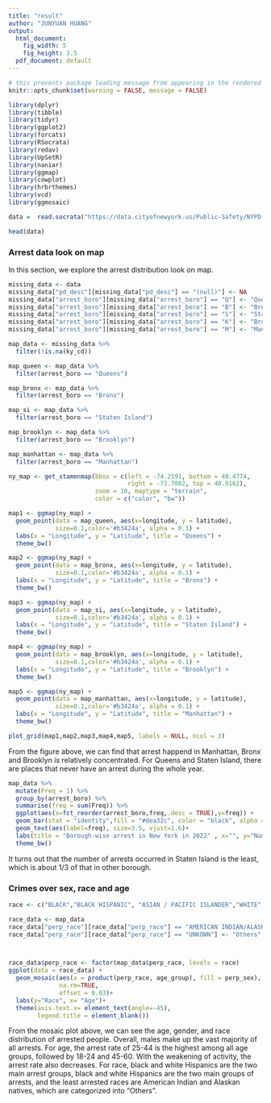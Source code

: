```yaml
---
title: "result"
author: "JUNYUAN HUANG"
output:
  html_document:
    fig_width: 5
    fig_height: 3.5
  pdf_document: default
---
```


```r
# this prevents package loading message from appearing in the rendered version of your problem set
knitr::opts_chunk$set(warning = FALSE, message = FALSE)
```


```r
library(dplyr)
library(tibble)
library(tidyr)
library(ggplot2)
library(forcats)
library(RSocrata)
library(redav)
library(UpSetR)
library(naniar)
library(ggmap)
library(cowplot)
library(hrbrthemes)
library(vcd)
library(ggmosaic)
```


```r
data =  read.socrata("https://data.cityofnewyork.us/Public-Safety/NYPD-Arrest-Data-Year-to-Date-/uip8-fykc")
```


```r
head(data)
```
### Arrest data look on map

In this section, we explore the arrest distribution look on map.

```r
missing_data <- data
missing_data["pd_desc"][missing_data["pd_desc"] == "(null)"] <- NA
missing_data["arrest_boro"][missing_data["arrest_boro"] == "Q"] <- "Queens"
missing_data["arrest_boro"][missing_data["arrest_boro"] == "B"] <- "Bronx"
missing_data["arrest_boro"][missing_data["arrest_boro"] == "S"] <- "Staten Island"
missing_data["arrest_boro"][missing_data["arrest_boro"] == "K"] <- "Brooklyn"
missing_data["arrest_boro"][missing_data["arrest_boro"] == "M"] <- "Manhattan"

map_data <- missing_data %>%
  filter(!is.na(ky_cd))

```


```r

map_queen <- map_data %>%
  filter(arrest_boro == "Queens")

map_bronx <- map_data %>%
  filter(arrest_boro == "Bronx")

map_si <- map_data %>%
  filter(arrest_boro == "Staten Island")

map_brooklyn <- map_data %>%
  filter(arrest_boro == "Brooklyn")

map_manhattan <- map_data %>%
  filter(arrest_boro == "Manhattan")

ny_map <- get_stamenmap(bbox = c(left = -74.2591, bottom = 40.4774, 
                                 right = -73.7002, top = 40.9162),
                        zoom = 10, maptype = "terrain",
                        color = c("color", "bw"))

map1 <- ggmap(ny_map) +
  geom_point(data = map_queen, aes(x=longitude, y = latitude),
             size=0.1,color='#b3424a', alpha = 0.1) +
  labs(x = "Longitude", y = "Latitude", title = "Queens") + 
  theme_bw()

map2 <- ggmap(ny_map) +
  geom_point(data = map_bronx, aes(x=longitude, y = latitude),
             size=0.1,color='#b3424a', alpha = 0.1) +
  labs(x = "Longitude", y = "Latitude", title = "Bronx") + 
  theme_bw()

map3 <- ggmap(ny_map) +
  geom_point(data = map_si, aes(x=longitude, y = latitude),
             size=0.1,color='#b3424a', alpha = 0.1) +
  labs(x = "Longitude", y = "Latitude", title = "Staten Island") + 
  theme_bw()

map4 <- ggmap(ny_map) +
  geom_point(data = map_brooklyn, aes(x=longitude, y = latitude),
             size=0.1,color='#b3424a', alpha = 0.1) +
  labs(x = "Longitude", y = "Latitude", title = "Brooklyn") + 
  theme_bw()

map5 <- ggmap(ny_map) +
  geom_point(data = map_manhattan, aes(x=longitude, y = latitude),
             size=0.1,color='#b3424a', alpha = 0.1) +
  labs(x = "Longitude", y = "Latitude", title = "Manhattan") + 
  theme_bw()

plot_grid(map1,map2,map3,map4,map5, labels = NULL, ncol = 3)

```

From the figure above, we can find that arrest happend in Manhattan, Bronx and Brooklyn is relatively concentrated. For Queens and Staten Island, there are places that never have an arrest during the whole year.

```r
map_data %>%
  mutate(Freq = 1) %>%
  group_by(arrest_boro) %>%
  summarise(freq = sum(Freq)) %>%
  ggplot(aes(x=fct_reorder(arrest_boro,freq,.desc = TRUE),y=freq)) +
  geom_bar(stat = "identity",fill = "#dea32c", color = "black", alpha = 0.8) +
  geom_text(aes(label=freq), size=3.5, vjust=1.6)+
  labs(title = "Borough-wise arrest in New York in 2022" , x="", y="Number of Arrest") +
  theme_bw()
```

It turns out that the number of arrests occurred in Staten Island is the least, which is about 1/3 of that in other borough.


### Crimes over sex, race and age

```r

race <- c("BLACK","BLACK HISPANIC", "ASIAN / PACIFIC ISLANDER","WHITE","WHITE HISPANIC","Others")

race_data <- map_data
race_data["perp_race"][race_data["perp_race"] == "AMERICAN INDIAN/ALASKAN NATIVE"] <- "Others"
race_data["perp_race"][race_data["perp_race"] == "UNKOWN"] <- "Others"



race_data$perp_race <- factor(map_data$perp_race, levels = race)
ggplot(data = race_data) +
  geom_mosaic(aes(x = product(perp_race, age_group), fill = perp_sex),
              na.rm=TRUE,
              offset = 0.03)+
  labs(y="Race", x= "Age")+
  theme(axis.text.x= element_text(angle=-45),
        legend.title = element_blank())


```

From the mosaic plot above, we can see the age, gender, and race distribution of arrested people. Overall, males make up the vast majority of all arrests. For age, the arrest rate of 25-44 is the highest among all age groups, followed by 18-24 and 45-60. With the weakening of activity, the arrest rate also decreases. For race, black and white Hispanics are the two main arrest groups, black and white Hispanics are the two main groups of arrests, and the least arrested races are American Indian and Alaskan natives, which are categorized into "Others".
